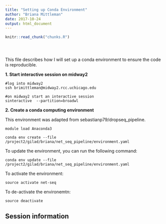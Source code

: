 ```yaml
---
title: "Setting up Conda Environment"
author: "Briana Mittleman"
date: 2017-10-24
output: html_document
---
```


<!-- The file analysis/chunks.R contains chunks that define default settings
shared across the workflowr files. -->
```r
knitr::read_chunk("chunks.R")
```

<!-- Update knitr chunk options -->
```r
```

<!-- Insert the date the file was last updated -->
```r
```

<!-- Insert the code version (Git commit SHA1) if Git repository exists and R
 package git2r is installed -->
```r
```

This file describes how I will set up a conda environment to ensure the code is reproducible. 

**1. Start interactive session on midway2**
```
#log into midway2
ssh brimittleman@midway2.rcc.uchicago.edu

#on midway2 start an interactive session
sinteractive  --partition=broadwl
```

**2. Create a conda computing environment**

This environment was adapted from sebastianp79/dropseq_pipeline.  

```
module load Anaconda3

conda env create --file /project2/gilad/briana/net_seq_pipeline/environment.yaml
```

To update the environment, you can run the following command:

```
conda env update --file /project2/gilad/briana/net_seq_pipeline/environment.yaml
```

To activate the environment:
```
source activate net-seq
```

To de-activate the environemtn:
```
source deactivate
```

## Session information

<!-- Insert the session information into the document -->
```r
```
